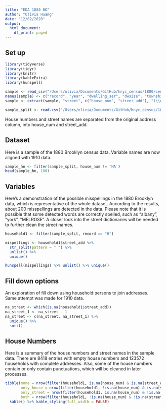 ```yaml
---
title: "EDA 1880 BK"
author: "Olivia Huang"
date: "12/02/2020"
output:
  html_document:
    df_print: paged
---
```


## Set up
```r
library(tidyverse)
library(tidyr)
library(knitr)
library(kableExtra)
library(hunspell)
```

```r
sample <- read_csv("/Users/olivia/Documents/GitHub/hnyc_census/1880/census_1880_h_bk_sample100k.csv")
names(sample) <- c("record", "year", "dwelling_ser", "dwsize", "township", "pageno", "microfilm", "n_fam", "hh_ser_bef_split", "split", "mcd", "county", "ED", "supdist", "street" )
sample <- extract(sample, "street", c("house_num", "street_add"), "(\\d.)(\\D+)")

sample_split <- read.csv("/Users/olivia/Documents/GitHub/hnyc_census/1880/Scripts/census_1880_h_bk_split.csv")
```
House numbers and street names are separated from the original address column, into house_num and street_add.


## Dataset
Here is a sample of the 1880 Brooklyn census data.
Variable names are now aligned with 1910 data.
```r
sample_hn <- filter(sample_split, house_num != 'NA')
head(sample_hn, 100)
```

## Variables
Here's a demonstration of the possible misspellings in the 1880 Brooklyn data, which is representative of the whole dataset. According to the results, about 200 misspellings are detected in the data. Please note that it is possible that some detected words are correctly spelled, such as "albany", "york", "MELROSE". A closer look into the street dictionaries will be needed to further clean the street names.
```r
household1 <- filter(sample_split, record == "H")

mispellings <- household1$street_add %>%
  str_split(pattern = " ") %>%
  unlist() %>%
  unique()

hunspell(mispellings) %>% unlist() %>% unique()
```

## Fill down options
An exploration of fill down using household persons to join addresses. Same attempt was made for 1910 data. 
```r
na_street <- which(is.na(household1$street_add))
na_street_1 <- na_street - 1
na_street <- c(na_street, na_street_1) %>% 
  unique() %>% 
  sort()
```

## House Numbers
Here is a summary of the house numbers and street names in the sample data.
There are 8418 entries with empty house numbers and 123572 households with complete addresses. Also, some of the house numbers contain or only contain punctuations, which will be cleaned in later processes.

```r
tibble(none = nrow(filter(household1, is.na(house_num) & is.na(street_add))),
       only_house = nrow(filter(household1, !is.na(house_num) & is.na(street_add))),
       only_street = nrow(filter(household1, is.na(house_num) & !is.na(street_add))),
       both = nrow(filter(household1, !is.na(house_num) & !is.na(street_add)))) %>%
  kable() %>% kable_styling(full_width = FALSE)
```
